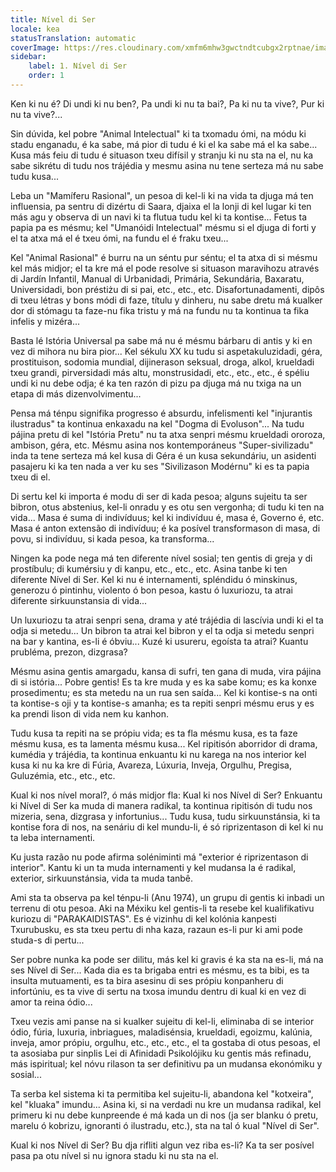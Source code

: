 ```yaml
---
title: Nível di Ser
locale: kea
statusTranslation: automatic
coverImage: https://res.cloudinary.com/xmfm6mhw3gwctndtcubgx2rptnae/image/upload/v1740468922/small_cover_tratado_de_psicologia_revolucionaria_a4c0dca4e0.webp
sidebar:
    label: 1. Nível di Ser
    order: 1
---
```

Ken ki nu é? Di undi ki nu ben?, Pa undi ki nu ta bai?, Pa ki nu ta vive?, Pur ki nu ta vive?...

Sin dúvida, kel pobre "Animal Intelectual" ki ta txomadu ómi, na módu ki stadu enganadu, é ka sabe, má pior di tudu é ki el ka sabe má el ka sabe... Kusa más feiu di tudu é situason txeu difísil y stranju ki nu sta na el, nu ka sabe sikrétu di tudu nos trájédia y mesmu asina nu tene serteza má nu sabe tudu kusa...

Leba un "Mamíferu Rasional", un pesoa di kel-li ki na vida ta djuga má ten influensia, pa sentru di dizértu di Saara, djaixa el la lonji di kel lugar ki ten más agu y observa di un navi ki ta flutua tudu kel ki ta kontise... Fetus ta papia pa es mésmu; kel "Umanóidi Intelectual" mésmu si el djuga di forti y el ta atxa má el é txeu ómi, na fundu el é fraku txeu...

Kel "Animal Rasional" é burru na un séntu pur séntu; el ta atxa di si mésmu kel más midjor; el ta kre má el pode resolve si situason maravihozu através di Jardín Infantil, Manual di Urbanidadi, Primária, Sekundária, Baxaratu, Universidadi, bon préstiżu di si pai, etc., etc., etc. Disafortunadamenti, dipôs di txeu létras y bons módi di faze, títulu y dinheru, nu sabe dretu má kualker dor di stómagu ta faze-nu fika tristu y má na fundu nu ta kontinua ta fika infelis y mizéra...

Basta lé Istória Universal pa sabe má nu é mésmu bárbaru di antis y ki en vez di mihora nu bira pior... Kel sékulu XX ku tudu si aspetakuluzidadi, géra, prostituison, sodomia mundial, dijinerason seksual, droga, alkol, krueldadi txeu grandi, pirversidadi más altu, monstrusidadi, etc., etc., etc., é spéliu undi ki nu debe odja; é ka ten razón di pizu pa djuga má nu txiga na un etapa di más dizenvolvimentu...

Pensa má ténpu signifika progresso é absurdu, infelismenti kel "injurantis ilustradus" ta kontinua enkaxadu na kel "Dogma di Evoluson"... Na tudu pájina pretu di kel "Istória Pretu" nu ta atxa senpri mésmu krueldadi ororoza, ambison, géra, etc. Mésmu asina nos kontemporáneus "Super-sivilizadu" inda ta tene serteza má kel kusa di Géra é un kusa sekundáriu, un asidenti pasajeru ki ka ten nada a ver ku ses "Sivilizason Modérnu" ki es ta papia txeu di el.

Di sertu kel ki importa é modu di ser di kada pesoa; alguns sujeitu ta ser bibron, otus abstenius, kel-li onradu y es otu sen vergonha; di tudu ki ten na vida... Masa é suma di indivíduus; kel ki indivíduu é, masa é, Governo é, etc. Masa é anton extensão di indivíduu; é ka posível transformason di masa, di povu, si indivíduu, si kada pesoa, ka transforma...

Ningen ka pode nega má ten diferente nível sosial; ten gentis di greja y di prostíbulu; di kumérsiu y di kanpu, etc., etc., etc. Asina tanbe ki ten diferente Nível di Ser. Kel ki nu é internamenti, spléndidu ó minskinus, generozu ó pintinhu, violento ó bon pesoa, kastu ó luxuriozu, ta atrai diferente sirkuunstansia di vida...

Un luxuriozu ta atrai senpri sena, drama y até trájédia di lascívia undi ki el ta odja si metedu... Un bibron ta atrai kel bibron y el ta odja si metedu senpri na bar y kantina, es-li é óbviu... Kuzé ki usureru, egoísta ta atrai? Kuantu prubléma, prezon, dizgrasa?

Mésmu asina gentis amargadu, kansa di sufri, ten gana di muda, vira pájina di si istória... Pobre gentis! Es ta kre muda y es ka sabe komu; es ka konxe prosedimentu; es sta metedu na un rua sen saída... Kel ki kontise-s na onti ta kontise-s oji y ta kontise-s amanha; es ta repiti senpri mésmu erus y es ka prendi lison di vida nem ku kanhon.

Tudu kusa ta repiti na se própiu vida; es ta fla mésmu kusa, es ta faze mésmu kusa, es ta lamenta mésmu kusa... Kel ripitisón aborridor di drama, kumédia y trájédia, ta kontinua enkuantu ki nu karega na nos interior kel kusa ki nu ka kre di Fúria, Avareza, Lúxuria, Inveja, Orgulhu, Pregisa, Guluzémia, etc., etc., etc.

Kual ki nos nível moral?, ó más midjor fla: Kual ki nos Nível di Ser? Enkuantu ki Nível di Ser ka muda di manera radikal, ta kontinua ripitisón di tudu nos mizeria, sena, dizgrasa y infortunius... Tudu kusa, tudu sirkuunstánsia, ki ta kontise fora di nos, na senáriu di kel mundu-li, é só riprizentason di kel ki nu ta leba internamenti.

Ku justa razão nu pode afirma soléniminti má "exterior é riprizentason di interior". Kantu ki un ta muda internamenti y kel mudansa la é radikal, exterior, sirkuunstánsia, vida ta muda tanbê.

Ami sta ta observa pa kel ténpu-li (Anu 1974), un grupu di gentis ki inbadi un terrenu di otu pesoa. Aki na Méxiku kel gentis-li ta resebe kel kualifikativu kuriozu di "PARAKAIDISTAS". Es é vizinhu di kel kolónia kanpesti Txurubusku, es sta txeu pertu di nha kaza, razaun es-li pur ki ami pode studa-s di pertu...

Ser pobre nunka ka pode ser dilitu, más kel ki gravis é ka sta na es-li, má na ses Nível di Ser... Kada dia es ta brigaba entri es mésmu, es ta bibi, es ta insulta mutuamenti, es ta bira asesinu di ses própiu konpanheru di infortúniu, es ta vive di sertu na txosa imundu dentru di kual ki en vez di amor ta reina ódio...

Txeu vezis ami panse na si kualker sujeitu di kel-li, eliminaba di se interior ódio, fúria, luxuria, inbriagues, maladisénsia, krueldadi, egoizmu, kalúnia, inveja, amor própiu, orgulhu, etc., etc., etc., el ta gostaba di otus pesoas, el ta asosiaba pur sinplis Lei di Afinidadi Psikolójiku ku gentis más refinadu, más ispiritual; kel nóvu rilason ta ser definitivu pa un mudansa ekonómiku y sosial...

Ta serba kel sistema ki ta permitiba kel sujeitu-li, abandona kel "kotxeira", kel "kluaka" imundu... Asina ki, si na verdadi nu kre un mudansa radikal, kel primeru ki nu debe kunpreende é má kada un di nos (ja ser blanku ó pretu, marelu ó kobrizu, ignoranti ó ilustradu, etc.), sta na tal ó kual "Nível di Ser".

Kual ki nos Nível di Ser? Bu dja rifliti algun vez riba es-li? Ka ta ser posível pasa pa otu nível si nu ignora stadu ki nu sta na el.

